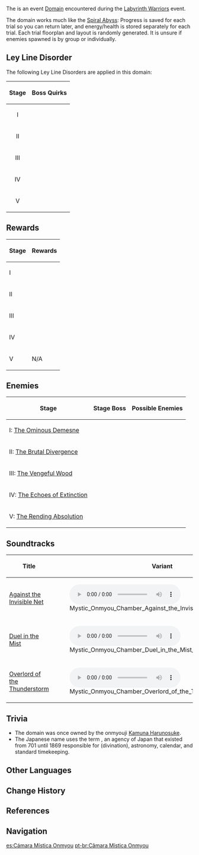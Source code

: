 {{Domain Infobox
|image        = Domain Mystic Onmyou Chamber.png
|type         = Event
|description  = The great gates of the bizarre and unpredictable Mystic Onmyou Chamber have swung open. The monsters imprisoned within are fierce indeed, but for those who seek truth and wish to temper their martial might, this Domain is a valuable place to challenge themselves...
|subarea      = Araumi
|area         = Narukami Island
|region       = Inazuma
|requiredAR   = 30
|recLevel     = 
|recElements  = 
}}
The {{Lang|'''Mystic Onmyou Chamber'''|ja=訣籙陰陽寮|ja_rm=Ketsuroku On'you-ryou|ja_tl=Secrets and Talismans Onmyou Bureau}} is an event [[Domain]] encountered during the [[Labyrinth Warriors]] event.

The domain works much like the [[Spiral Abyss]]: Progress is saved for each trial so you can return later, and energy/health is stored separately for each trial. Each trial floorplan and layout is randomly generated. It is unsure if enemies spawned is by group or individually.

==Ley Line Disorder==
The following Ley Line Disorders are applied in this domain:
{| class="wikitable"
 ! style="text-align:center;" | Stage
 ! style="text-align:center;" | Boss Quirks
 |-
 ! style="text-align:center;" | I
 | {{Transclude|Labyrinth Warriors/The Ominous Demesne|Boss Quirks}}
 |-
 ! style="text-align:center;" | II
 | {{Transclude|Labyrinth Warriors/The Brutal Divergence|Boss Quirks}}
 |-
 ! style="text-align:center;" | III
 | {{Transclude|Labyrinth Warriors/The Vengeful Wood|Boss Quirks}}
 |-
 ! style="text-align:center;" | IV
 | {{Transclude|Labyrinth Warriors/The Echoes of Extinction|Boss Quirks}}
 |-
 ! style="text-align:center;" | V
 | {{Transclude|Labyrinth Warriors/The Rending Absolution|Boss Quirks}}
 |}
{{Clr}}

==Rewards==
{| class="wikitable" style="text-align:center;"
! Stage
! Rewards
|-
! I
| {{Card|Hero's Wit|3}}{{Card|Mora|30000}}
|-
! II
| {{Card|Hero's Wit|3}}{{Card|Mora|30000}}
|-
! III
| {{Card|Hero's Wit|3}}{{Card|Mora|30000}}
|-
! IV
| {{Card|Hero's Wit|3}}{{Card|Mora|30000}}
|-
! V
| N/A
|}

==Enemies==
{| class="wikitable" style="text-align:center;"
! Stage
! Stage Boss
! Possible Enemies
|-
! I: [[Labyrinth Warriors/The Ominous Demesne|The Ominous Demesne]]
| {{Transclude|Labyrinth Warriors/The Ominous Demesne|Opposing Boss}}
| {{Transclude|Labyrinth Warriors/The Ominous Demesne|Possible Opponents}}
|-
! II: [[Labyrinth Warriors/The Brutal Divergence|The Brutal Divergence]]
| {{Transclude|Labyrinth Warriors/The Brutal Divergence|Opposing Boss}}
| {{Transclude|Labyrinth Warriors/The Brutal Divergence|Possible Opponents}}
|-
! III: [[Labyrinth Warriors/The Vengeful Wood|The Vengeful Wood]]
| {{Transclude|Labyrinth Warriors/The Vengeful Wood|Opposing Boss}}
| {{Transclude|Labyrinth Warriors/The Vengeful Wood|Possible Opponents}}
|-
! IV: [[Labyrinth Warriors/The Echoes of Extinction|The Echoes of Extinction]]
| {{Transclude|Labyrinth Warriors/The Echoes of Extinction|Opposing Boss}}
| {{Transclude|Labyrinth Warriors/The Echoes of Extinction|Possible Opponents}}
|-
! V: [[Labyrinth Warriors/The Rending Absolution|The Rending Absolution]]
| {{Transclude|Labyrinth Warriors/The Rending Absolution|Opposing Boss}}
| {{Transclude|Labyrinth Warriors/The Rending Absolution|Possible Opponents}}
|}

==Soundtracks==
{| class="wikitable"
|-
! colspan="1" style="text-align: center"| '''Title'''
! colspan="1" style="text-align: center"| '''Variant'''
|-
|[[Against the Invisible Net]]
|[[File:Mystic Onmyou Chamber Against the Invisible Net Var.ogg]]
|-
|[[Duel in the Mist]]
|[[File:Mystic Onmyou Chamber Duel in the Mist Var.ogg]]
|-
|[[Overlord of the Thunderstorm]]
|[[File:Mystic Onmyou Chamber Overlord of the Thunderstorm Var.ogg]]
|}

==Trivia==
*The domain was once owned by the onmyouji [[Kamuna Harunosuke]].
*The Japanese name uses the term {{Lang|On'you-ryou|ja=陰陽寮|ja_lit=Yin-Yang Bureau}}, an agency of Japan that existed from 701 until 1869 responsible for {{w|Onmyōdō|onmyoudou}} (divination), astronomy, calendar, and standard timekeeping.

==Other Languages==
{{Other Languages
|en      = Mystic Onmyou Chamber
|zhs     = 诀箓阴阳寮
|zhs_rm  = Juélù Yīnyáng-liáo
|zht     = 訣籙陰陽寮
|zht_rm  = Juélù Yīnyáng-liáo
|zh_tl   = Secrets and Talismans Onmyou Bureau
|zh_note = {{Lang|mini=1|zh-Hans=诀箓}}/{{Lang|mini=1|zh-Hant=訣籙|zh-Hant_rm=Juélù}} refers to a Taoist book that contains secret tricks for cultivation and ''{{w|fulu}}'' (talismans).<ref>ZDIC: [https://www.zdic.net/hans/%E8%AF%80%E7%AE%93 Definition of {{Lang|zh=诀箓|mini=1}}]</ref>
|ja      = 訣籙陰陽寮
|ja_rm   = Ketsuroku On'you-ryou<ref>{{Ref/Quest|A Tricky Situation|note=Japanese Voice-Over}}</ref>
|ja_tl   = Secrets and Talismans Onmyou Bureau
|ko      = {{tt|결록음양료|訣籙陰陽寮}}
|ko_rm   = Gyeollok-Eumyangnyo
|ko_tl   = Secrets and Talismans Onmyou Bureau{{Sino|ko|ja}}
|es      = Cámara Mística Onmyou
|es_tl   = Mystic Onmyou Chamber
|fr      = Chambre Onmyou
|fr_tl   = Onmyou Chamber
|ru      = Мистическая палата оммё
|ru_tl   = Mystic Onmyou Chamber
|th      = โถงองเมียวแสนลึกลับ
|th_rm   = Thong Ongmiao saen lueklap
|th_tl   = Mystic Onmyou Hall
|vi      = Đền {{tt|Âm Dương|陰陽}} {{tt|Quyết Lục|訣籙}}
|vi_tl   = Secrets and Talismans Onmyou Temple
|de      = Mystische Onmyou-Kammer
|de_tl   = Mystic Onmyou Chamber
|id      = Mystic Onmyou Chamber
|pt      = Câmara Mística Onmyou
|pt_tl   = Mystic Onmyou Chamber
}}

==Change History==
{{Change History|2.2}}

==References==
{{Reflist}}

==Navigation==
{{Domain Navbox|temporary}}

[[es:Cámara Mística Onmyou]]
[[pt-br:Câmara Mística Onmyou]]